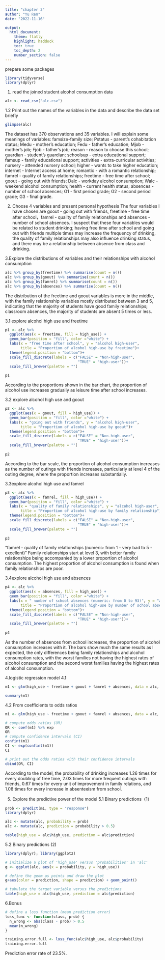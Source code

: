 ```yaml
---
title: "chapter 3"
author: "Yu Ren"
date: "2022-11-16"

output: 
  html_document:
    theme: flatly
    highlight: haddock
    toc: true
    toc_depth: 2
    number_section: false
---
```

prepare some packages
```r
library(tidyverse)
library(dplyr)
```

1. read the joined student alcohol consumption data
```r
alc <- read_csv("alc.csv")
```
1.2 Print out the names of the variables in the data and describe the data set briefly
```r
glimpse(alc)
```

The dataset has 370 observations and 35 variables. I will explain some meanings of variables:
famsize-family size; Pstatus - parent's cohabitation status; Medu - mother's education; Fedu - father's education; Mjob - mother's job; Fjob - father's job; reason - reason to choose this school; guardian - student's guardian; schoolsup - extra educational support; famsup - family educational support; activities - extra-curricular activities; nursery - attended nursery school; higher - wants to take higher education; internet - Internet access at home; romantic - with a romantic relationship;  famrel - quality of family relationships; freetime - free time after school; goout - going out with friends; Dalc - workday alcohol consumption; Walc - weekend alcohol consumption; health - current health status; absences - number of school absences; G1 - first period grade; G2 - second period grade; G3 - final grade.

2. Choose 4 variables and present personal hypothesis
The four variables I have chosen are goout - going out with friends, freetime - free time after school，famrel - quality of family relationships and absences - number of school absences.
I suspect that these four variables would be related to student drinking; having free time after school and going out with friends multiple times may increase the frequency of drinking, the quality of family relationships may also influence drinking status, and there may be a relationship between absence from class and drinking.

3.Explore the distributions of variables and their relationships with alcohol consumption
```r
alc %>% group_by(freetime) %>% summarise(count = n())
alc %>% group_by(goout) %>% summarise(count = n())
alc %>% group_by(famrel) %>% summarise(count = n())
alc %>% group_by(absences) %>% summarise(count = n())
```
The distribution of the freetime and goout variables is more in the middle, with the family relationship variables mostly distributed between 3 and 5, indicating that the majority of students have good family relationships; classroom absences, the majority of students are absent 5 times or less.

3.1 explore alcohol high use and freetime
```r
p1 <- alc %>%
  ggplot(aes(x = freetime, fill = high_use)) +
  geom_bar(position = "fill", color ="white") +
  labs(x = "free time after school", y = "alcohol high-user",
       title = "Proportion of alcohol high-use by freetime")+
  theme(legend.position = "bottom")+
  scale_fill_discrete(labels = c("FALSE" = "Non-high-user", 
                                 "TRUE" = "high-user"))+
  scale_fill_brewer(palette = "")
  
p1
```
According to the proportions shown in the bar chart, the proportion of alcohol use increases gradually as leisure time after school increases.

3.2 explore alcohol high use and goout
```r
p2 <- alc %>%
  ggplot(aes(x = goout, fill = high_use)) +
  geom_bar(position = "fill", color ="white") +
  labs(x = "going out with friends", y = "alcohol high-user",
       title = "Proportion of alcohol high-use by goout")+
  theme(legend.position = "bottom")+
  scale_fill_discrete(labels = c("FALSE" = "Non-high-user", 
                                 "TRUE" = "high-user"))+
  scale_fill_brewer(palette = "")
  
p2
```
According to the bar scale, the proportion of alcohol consumption increases as the number of outings with friends increases, particularly at level 4 of the outing degree, where the proportion increases substantially.

3.3explore alcohol high use and famrel
```r
p3 <- alc %>%
  ggplot(aes(x = famrel, fill = high_use)) +
  geom_bar(position = "fill", color ="white") +
  labs(x = "quality of family relationships", y = "alcohol high-user",
       title = "Proportion of alcohol high-use by family relationship")+
  theme(legend.position = "bottom")+
  scale_fill_discrete(labels = c("FALSE" = "Non-high-user", 
                                 "TRUE" = "high-user"))+
  scale_fill_brewer(palette = "")
  
p3
```
"famrel - quality of family relationships (numeric: from 1 - very bad to 5 - excellent)"
Family relationships start at level 3, with better family relationships being accompanied by a lower proportion of alcohol consumption. The highest proportion of alcohol consumption is found when family relationships are poor.

3.4explore alcohol high use and absences
```r
p4 <- alc %>%
  ggplot(aes(x = absences, fill = high_use)) +
  geom_bar(position = "fill", color ="white") +
  labs(x = " number of school absences (numeric: from 0 to 93)", y = "alcohol high-user",
       title = "Proportion of alcohol high-use by number of school absences")+
  theme(legend.position = "bottom")+
  scale_fill_discrete(labels = c("FALSE" = "Non-high-user", 
                                 "TRUE" = "high-user"))+
  scale_fill_brewer(palette = "")
  
p4
```
As the number of absences from school increases, the proportion of alcohol consumption increases with it.
The bars show much the same results as I expected, the only differences being family relationships and alcohol consumption rates, with the worst families not having the highest rates of alcohol consumption and the second worst families having the highest rates of alcohol consumption.

4.logistic regression model
4.1
```r
m1 <- glm(high_use ~ freetime + goout + famrel + absences, data = alc, family = "binomial")

summary(m1)
```
4.2 From coefficients to odds ratios
```r
m1 <- glm(high_use ~ freetime + goout + famrel + absences, data = alc, family = "binomial")

# compute odds ratios (OR)
OR <- coef(m1) %>% exp
OR
# compute confidence intervals (CI)
confint(m1)
CI <- exp(confint(m1))
CI

# print out the odds ratios with their confidence intervals
cbind(OR, CI)
```
According to the model, the probability of drinking increases 1.26 times for every doubling of free time, 2.03 times for more frequent outings with friends, 0.67 times for every unit of improvement in family relations, and 1.08 times for every increase in absenteeism from school.

5. Explore the predictive power of the model
5.1 Binary predictions（1）
```r
prob <- predict(m1, type = "response")
library(dplyr)

alc <- mutate(alc, probability = prob)
alc <- mutate(alc, prediction = probability > 0.5)

table(high_use = alc$high_use, prediction = alc$prediction)
```

5.2 Binary predictions (2)
```r
library(dplyr); library(ggplot2)

# initialize a plot of 'high_use' versus 'probabilities' in 'alc'
g <- ggplot(alc, aes(x = probability, y = high_use))

# define the geom as points and draw the plot
g+aes(color = prediction, shape = prediction) + geom_point()

# tabulate the target variable versus the predictions
table(high_use = alc$high_use, prediction = alc$prediction)

```
6.Bonus
```r
# define a loss function (mean prediction error)
loss_func <- function(class, prob) {
  n_wrong <- abs(class - prob) > 0.5
  mean(n_wrong)
}
```

```r
training.error.full <- loss_func(alc$high_use, alc$probability)
training.error.full
```
Prediction error rate of 23.5%.





















